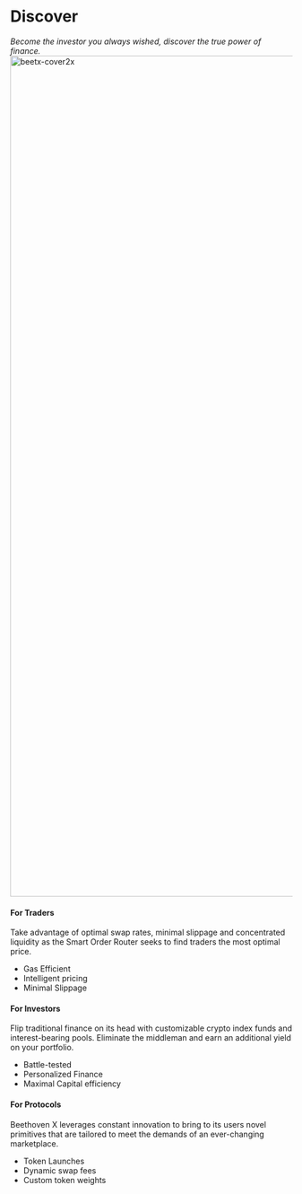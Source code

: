 #  Discover 
_Become the investor you always wished, discover the true power of finance._ 
<img width="1500" alt="beetx-cover2x " src="https://user-images.githubusercontent.com/109503546/207256200-4c50779e-138e-4bc6-bee0-4719815665c1.png"/>

####  For Traders 

Take advantage of optimal swap rates, minimal slippage and concentrated liquidity as the Smart Order Router seeks to find traders the most optimal price.

* Gas Efficient
* Intelligent pricing 
* Minimal Slippage

####  For Investors 

Flip traditional finance on its head with customizable crypto index funds and interest-bearing pools. Eliminate the middleman and earn an additional yield on your portfolio.
 
* Battle-tested 
* Personalized Finance
* Maximal Capital efficiency 

#### For Protocols 

Beethoven X leverages constant innovation to bring to its users novel primitives that are tailored to meet the demands of an ever-changing marketplace.

* Token Launches
* Dynamic swap fees
* Custom token weights

